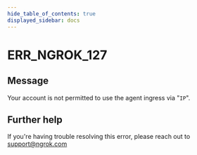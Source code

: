 ```yaml
---
hide_table_of_contents: true
displayed_sidebar: docs
---
```



# ERR_NGROK_127

## Message

Your account is not permitted to use the agent ingress via "`IP`".

<ErrorDetails error="err_ngrok_127" />

## Further help

If you're having trouble resolving this error, please reach out to [support@ngrok.com](mailto:support@ngrok.com?subject=Help%20with%20ERR_NGROK_127)
